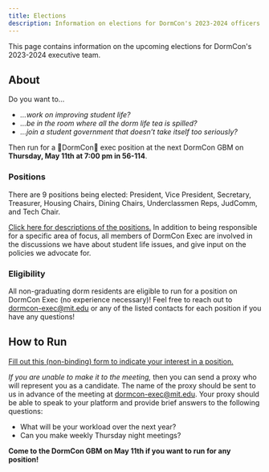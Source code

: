 ```yaml
---
title: Elections
description: Information on elections for DormCon's 2023-2024 officers
---
```


This page contains information on the upcoming elections for DormCon's 2023-2024 executive team.

## About

Do you want to…

-   _…work on improving student life?_
-   _…be in the room where all the dorm life tea is spilled?_
-   _…join a student government that doesn’t take itself too seriously?_

Then run for a 🦈DormCon🦈 exec position at the next DormCon GBM on **Thursday, May 11th at 7:00 pm in 56-114**.

### Positions

There are 9 positions being elected: President, Vice President, Secretary, Treasurer, Housing Chairs, Dining Chairs, Underclassmen Reps, JudComm, and Tech Chair.

[Click here for descriptions of the positions.](https://docs.google.com/document/d/1TrjdndcYXEEdCyWgHc1gtuuoIepHRdRRIFEZhgs06QE/edit?usp=sharing) In addition to being responsible for a specific area of focus, all members of DormCon Exec are involved in the discussions we have about student life issues, and give input on the policies we advocate for.

### Eligibility

All non-graduating dorm residents are eligible to run for a position on DormCon Exec (no experience necessary)! Feel free to reach out to dormcon-exec@mit.edu or any of the listed contacts for each position if you have any questions!

## How to Run

[Fill out this (non-binding) form to indicate your interest in a position.](https://forms.gle/QBLFpG3fbYgitSHi9)

_If you are unable to make it to the meeting,_ then you can send a proxy who will represent you as a candidate. The name of the proxy should be sent to us in advance of the meeting at dormcon-exec@mit.edu. Your proxy should be able to speak to your platform and provide brief answers to the following questions:

-   What will be your workload over the next year?
-   Can you make weekly Thursday night meetings?

**Come to the DormCon GBM on May 11th if you want to run for any position!**
